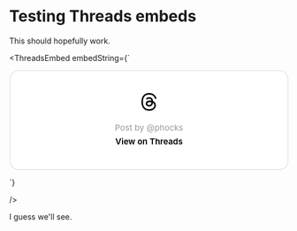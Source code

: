
# Testing Threads embeds

This should hopefully work.

<ThreadsEmbed
  embedString={`<blockquote class="text-post-media" data-text-post-permalink="https://www.threads.net/t/CuivQ3iRUjO" data-text-post-version="0" id="ig-tp-CuivQ3iRUjO" style=" background:#FFF; border-width: 1px; border-style: solid; border-color: #00000026; border-radius: 16px; max-width:540px; margin: 1px; min-width:270px; padding:0; width:99.375%; width:-webkit-calc(100% - 2px); width:calc(100% - 2px);"> <a href="https://www.threads.net/t/CuivQ3iRUjO" style=" background:#FFFFFF; line-height:0; padding:0 0; text-align:center; text-decoration:none; width:100%; font-family: -apple-system, BlinkMacSystemFont, sans-serif;" target="_blank"> <div style=" padding: 40px; display: flex; flex-direction: column; align-items: center;"><div style=" display:block; height:32px; width:32px; padding-bottom:20px;"> <svg aria-label="Threads" height="32px" role="img" viewBox="0 0 192 192" width="32px" xmlns="http://www.w3.org/2000/svg"> <path d="M141.537 88.9883C140.71 88.5919 139.87 88.2104 139.019 87.8451C137.537 60.5382 122.616 44.905 97.5619 44.745C97.4484 44.7443 97.3355 44.7443 97.222 44.7443C82.2364 44.7443 69.7731 51.1409 62.102 62.7807L75.881 72.2328C81.6116 63.5383 90.6052 61.6848 97.2286 61.6848C97.3051 61.6848 97.3819 61.6848 97.4576 61.6855C105.707 61.7381 111.932 64.1366 115.961 68.814C118.893 72.2193 120.854 76.925 121.825 82.8638C114.511 81.6207 106.601 81.2385 98.145 81.7233C74.3247 83.0954 59.0111 96.9879 60.0396 116.292C60.5615 126.084 65.4397 134.508 73.775 140.011C80.8224 144.663 89.899 146.938 99.3323 146.423C111.79 145.74 121.563 140.987 128.381 132.296C133.559 125.696 136.834 117.143 138.28 106.366C144.217 109.949 148.617 114.664 151.047 120.332C155.179 129.967 155.42 145.8 142.501 158.708C131.182 170.016 117.576 174.908 97.0135 175.059C74.2042 174.89 56.9538 167.575 45.7381 153.317C35.2355 139.966 29.8077 120.682 29.6052 96C29.8077 71.3178 35.2355 52.0336 45.7381 38.6827C56.9538 24.4249 74.2039 17.11 97.0132 16.9405C119.988 17.1113 137.539 24.4614 149.184 38.788C154.894 45.8136 159.199 54.6488 162.037 64.9503L178.184 60.6422C174.744 47.9622 169.331 37.0357 161.965 27.974C147.036 9.60668 125.202 0.195148 97.0695 0H96.9569C68.8816 0.19447 47.2921 9.6418 32.7883 28.0793C19.8819 44.4864 13.2244 67.3157 13.0007 95.9325L13 96L13.0007 96.0675C13.2244 124.684 19.8819 147.514 32.7883 163.921C47.2921 182.358 68.8816 191.806 96.9569 192H97.0695C122.03 191.827 139.624 185.292 154.118 170.811C173.081 151.866 172.51 128.119 166.26 113.541C161.776 103.087 153.227 94.5962 141.537 88.9883ZM98.4405 129.507C88.0005 130.095 77.1544 125.409 76.6196 115.372C76.2232 107.93 81.9158 99.626 99.0812 98.6368C101.047 98.5234 102.976 98.468 104.871 98.468C111.106 98.468 116.939 99.0737 122.242 100.233C120.264 124.935 108.662 128.946 98.4405 129.507Z" /></svg></div> <div style=" font-size: 15px; line-height: 21px; color: #999999; font-weight: 400; padding-bottom: 4px; "> Post by @phocks</div> <div style=" font-size: 15px; line-height: 21px; color: #000000; font-weight: 600; "> View on Threads</div></div></a></blockquote>
<script async src="https://www.threads.net/embed.js"></script>`}
/>

I guess we'll see.
